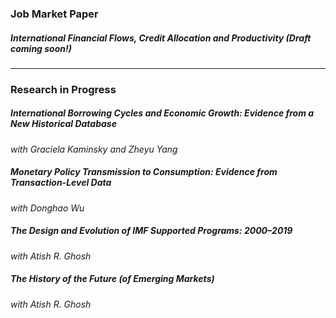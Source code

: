 ### Job Market Paper

##### International Financial Flows, Credit Allocation and Productivity *(Draft coming soon!)*

---

### Research in Progress

##### International Borrowing Cycles and Economic Growth: Evidence from a New Historical Database  
*with Graciela Kaminsky and Zheyu Yang*

##### Monetary Policy Transmission to Consumption: Evidence from Transaction-Level Data  
*with Donghao Wu*

##### The Design and Evolution of IMF Supported Programs: 2000–2019  
*with Atish R. Ghosh*

##### The History of the Future (of Emerging Markets)  
*with Atish R. Ghosh*
